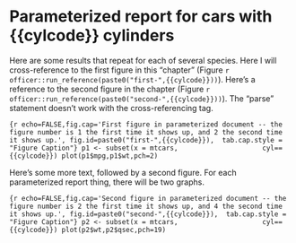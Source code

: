 

# Parameterized report for cars with {{cylcode}} cylinders

Here are some results that repeat for each of several species. Here I will cross-reference to the first figure in this "chapter" (Figure `r officer::run_reference(paste0("first-",{{cylcode}}))`). Here's a reference to the second figure in the chapter  (Figure `r officer::run_reference(paste0("second-",{{cylcode}}))`). The "parse" statement doesn't work with the cross-referencing tag. 

```{r echo=FALSE,fig.cap='First figure in parameterized document -- the figure number is 1 the first time it shows up, and 2 the second time it shows up.', fig.id=paste0("first-",{{cylcode}}),  tab.cap.style = "Figure Caption"}
p1 <- subset(x = mtcars,
                    cyl=={{cylcode}})
plot(p1$mpg,p1$wt,pch=2)
```

Here's some more text, followed by a second figure. For each parameterized report thing, there will be two graphs. 

```{r echo=FALSE,fig.cap='Second figure in parameterized document -- the figure number is 2 the first time it shows up, and 4 the second time it shows up.', fig.id=paste0("second-",{{cylcode}}),  tab.cap.style = "Figure Caption"}
p2 <- subset(x = mtcars,
                    cyl=={{cylcode}})
plot(p2$wt,p2$qsec,pch=19)
```